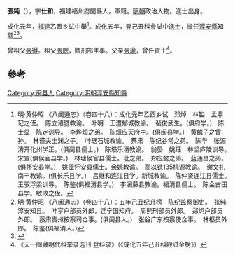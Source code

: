 {{Otheruses|other=名为张纯的其他人物|张纯}}
{{Otheruses|other=名为张仕和的其他人物|张仕和}}

'''張純'''（{{bd|1436年||？}}），字'''仕和'''，福建福州府閩縣人，軍籍。[[明朝|明朝]]政治人物。進士出身。

成化元年，[[福建|福建]]乙酉乡试中舉<ref>明·黄仲昭 《八闽通志》（卷四十八）：成化元年乙酉乡试　邓焯　林镒　孟鼎玘之侄。　陈立诸暨教谕。　叶明　王澧鄅城教谕。　裴俊武生。(俱府学。)　陈士显　陈定训导。　李烨烜之弟。　陈烜应天府中。(俱闽县学。)　黄麟子之曾孙。　林谨夫士渊之子。　叶琚石城教谕。　蔡肃　陈纪谷常之弟。　陈华　张源清开化州学正。(俱闽县儒士。)　陈埙乐清教谕。　翁晏　姚珏　林坚庐陵训导。　宋宣(俱侯官县学。)　林瑭侯官县儒士。玭之弟。　郑应懿之弟。　蓝通昌之弟。(俱怀安县学。)　姚倬怀安县儒士。余姚教谕。　高以铣135桃源教谕。　谢文礼南丰教谕。(俱长乐县学。)　吕继和连江县学。新城教谕。　陈仲贤连江县儒士。　王驭浮梁训导。　陈鉴(俱福清县学。)　李润藤县教谕。福清县儒士。　陈金古田县学。敏政之侄。</ref>。成化五年，登己丑科會試中[[進士|進士]]，擔任[[淳安縣|淳安縣]]知縣<ref>明·黄仲昭 《八闽通志》（卷四十八）：五年己丑纪升榜　陈纪监察御史。　张纯淳安知县。　叶亨户部员外郎，迁宁国知府。　周熊刑部员外郎。　郑炯户部员外郎。　蔡肃贵州按察司佥事。(俱闽县人。)　张谷广东按察使佥事。　林枢员外郎。　陈鉴(俱福清人。)</ref><ref>{{cite web|title=《福州府志（清·乾隆）》选举四|url=http://www.fzdqw.com/ShowText.asp?ToBook=1411&index=96&|publisher=福州地情网|accessdate=2014-05-04|deadurl=yes|archiveurl=https://web.archive.org/web/20140504191714/http://www.fzdqw.com/ShowText.asp?ToBook=1411&index=96&|archivedate=2014-05-04}}</ref>。

曾祖父[[張得|張得]]。祖父[[張聰|張聰]]，贈刑部主事。父亲[[張瑜|張瑜]]，曾任貢士<ref>《天一阁藏明代科举录选刊·登科录》（《成化五年己丑科殿試金榜》）</ref>。

==參考==
{{reflist}}
{{明朝人物小作品}}
{{成化五年己丑科殿試金榜}}

[[Category:闽县人|Category:闽县人]]
[[Category:明朝淳安縣知縣|Category:明朝淳安縣知縣]]